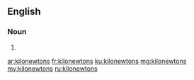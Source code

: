 ==English==

===Noun===
{{head|en}}

# {{plural of|kilonewton}}

[[ar:kilonewtons]]
[[fr:kilonewtons]]
[[ku:kilonewtons]]
[[mg:kilonewtons]]
[[my:kilonewtons]]
[[ru:kilonewtons]]